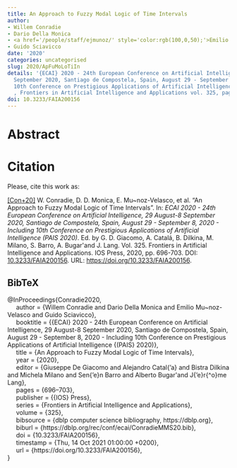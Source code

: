 ```yaml
---
title: An Approach to Fuzzy Modal Logic of Time Intervals
author:
- Willem Conradie
- Dario Della Monica
- <a href='/people/staff/ejmunoz/' style='color:rgb(100,0,50);'>Emilio Muñoz Velasco</a>
- Guido Sciavicco
date: '2020'
categories: uncategorised
slug: 2020/ApFuMoLoTiIn
details: '{ECAI} 2020 - 24th European Conference on Artificial Intelligence, 29 August-8
  September 2020, Santiago de Compostela, Spain, August 29 - September 8, 2020 - Including
  10th Conference on Prestigious Applications of Artificial Intelligence {(PAIS} 2020)
  , Frontiers in Artificial Intelligence and Applications vol. 325, pages 696--703.'
doi: 10.3233/FAIA200156
---
```




# Abstract










# Citation
Please, cite this work as:


<a name=bib-Conradie2020></a>[[Con+20]](#cite-Conradie2020) W. Conradie, D. D. Monica, E. Mu~noz-Velasco, et al. “An Approach to Fuzzy Modal Logic of Time Intervals”. In: _ECAI 2020 - 24th European Conference on Artificial Intelligence, 29 August-8 September 2020, Santiago de Compostela, Spain, August 29 - September 8, 2020 - Including 10th Conference on Prestigious Applications of Artificial Intelligence (PAIS 2020)_. Ed. by G. D. Giacomo, A. Catalá, B. Dilkina, M. Milano, S. Barro, A. Bugar\'\in and J. Lang. Vol. 325. Frontiers in Artificial Intelligence and Applications. IOS Press, 2020, pp. 696-703. DOI: [10.3233/FAIA200156](https://doi.org/10.3233%2FFAIA200156). URL: [https://doi.org/10.3233/FAIA200156](https://doi.org/10.3233/FAIA200156).

::: {.callout-note appearance="minimal" collapse=true}

## BibTeX

@InProceedings{Conradie2020,<br>&nbsp;&nbsp;&nbsp;&nbsp;  author = {Willem Conradie and Dario Della Monica and Emilio Mu~noz-Velasco and Guido Sciavicco},<br>&nbsp;&nbsp;&nbsp;&nbsp;  booktitle = {{ECAI} 2020 - 24th European Conference on Artificial Intelligence, 29 August-8 September 2020, Santiago de Compostela, Spain, August 29 - September 8, 2020 - Including 10th Conference on Prestigious Applications of Artificial Intelligence {(PAIS} 2020)},<br>&nbsp;&nbsp;&nbsp;&nbsp;  title = {An Approach to Fuzzy Modal Logic of Time Intervals},<br>&nbsp;&nbsp;&nbsp;&nbsp;  year = {2020},<br>&nbsp;&nbsp;&nbsp;&nbsp;  editor = {Giuseppe De Giacomo and Alejandro Catal{\a'a} and Bistra Dilkina and Michela Milano and Sen{\a'e}n Barro and Alberto Bugar\'\in and J{\a'e}r{\^o}me Lang},<br>&nbsp;&nbsp;&nbsp;&nbsp;  pages = {696--703},<br>&nbsp;&nbsp;&nbsp;&nbsp;  publisher = {{IOS} Press},<br>&nbsp;&nbsp;&nbsp;&nbsp;  series = {Frontiers in Artificial Intelligence and Applications},<br>&nbsp;&nbsp;&nbsp;&nbsp;  volume = {325},<br>&nbsp;&nbsp;&nbsp;&nbsp;  bibsource = {dblp computer science bibliography, https://dblp.org},<br>&nbsp;&nbsp;&nbsp;&nbsp;  biburl = {https://dblp.org/rec/conf/ecai/ConradieMMS20.bib},<br>&nbsp;&nbsp;&nbsp;&nbsp;  doi = {10.3233/FAIA200156},<br>&nbsp;&nbsp;&nbsp;&nbsp;  timestamp = {Thu, 14 Oct 2021 01:00:00 +0200},<br>&nbsp;&nbsp;&nbsp;&nbsp;  url = {https://doi.org/10.3233/FAIA200156},<br>}

:::








